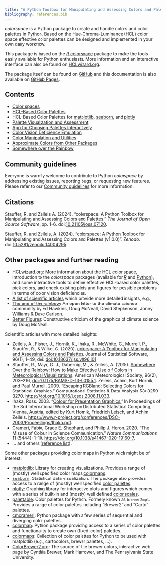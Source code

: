 ```yaml
---
title: "A Python Toolbox for Manipulating and Assessing Colors and Palettes"
bibliography: references.bib
---
```


*colorspace* is a Python package to create and handle colors and color
palettes in Python. Based on the Hue-Chroma-Luminance (HCL) color space
effective color palettes can be designed and implemented in your own daily
workflow.

This package is based on the
[_R_ colorspace](https://colorspace.R-Forge.R-project.org/) package
to make the tools easily available for Python enthusiasts. More information
and an interactive interface can also be found on
[HCLwizard.org](https://hclwizard.org).

The package itself can be found on
[GitHub](https://github.com/retostauffer/python-colorspace/) and this documentation
is also available on [GitHub Pages](https://retostauffer.github.io/python-colorspace/).


## Contents

* [Color spaces](articles/color_spaces.qmd)
* [HCL-Based Color Palettes](articles/hcl_palettes.qmd)
* HCL-Based Color Palettes for [matplotlib](articles/usewith_matplotlib.qmd),
    [seaborn](articles/usewith_seaborn.qmd), and [plotly](articles/usewith_plotly.qmd)
* [Palette Visualization and Assessment](articles/palette_visualization.qmd)
* [App for Choosing Palettes Interactively](articles/choose_palette.qmd)
* [Color Vision Deficiency Emulation](articles/cvd.qmd)
* [Color Manipulation and Utilities](articles/manipulation_utilities.qmd)
* [Approximate Colors from Other Packages](articles/approximations.qmd)
* [Somewhere over the Rainbow](articles/endrainbow.qmd)


## Community guidelines

Everyone is warmly welcome to contribute to Python _colorspace_
by addressing existing issues, reporting bugs, or requesting
new features. Please refer to our [Community guidelines](community.qmd)
for more information.


## Citations

Stauffer, R. and Zeileis A. (2024). "colorspace: A Python Toolbox for Manipulating
and Assessing Colors and Palettes." _The Journal of Open Source Software_, pp.
1-6. doi:[10.21105/joss.07120](https://doi.org/10.21105/joss.07120).

Stauffer, R. and Zeileis, A. (2024). "colorspace: A Python Toolbox for Manipulating and Assessing Colors and Palettes (v1.0.0)". _Zenodo_.
doi:[10.5281/zenodo.14004295](https://doi.org/10.5281/zenodo.14004295).


## Other packages and further reading

* [HCLwizard.org](https://hclwizard.org): More information about the HCL color
  space, introduction to the *colorspace* packages (available for
  [_R_](https://cran.r-project.org/package=colorspace) and
  [Python](https://pypi.org/project/colorspace/)), and some
  interactive tools to define effective HCL-based color palettes, pick colors,
  and check existing plots and figures for possible problems in terms of color
  vision deficiencies.
* [A list of scientific articles](/references.qmd)
  which provide more detailed insights, e.g.,
* [The end of the rainbow](https://www.climate-lab-book.ac.uk/2014/end-of-the-rainbow/):
  An open letter to the climate science community by 
  Ed Hawkins, Doug McNeall, David Stephenson, Jonny Williams & Dave Carlson.
* [Better Figures](https://betterfigures.org/): Constructive criticism of the
  graphics of climate science by Doug McNeall.

Scientific articles with more detailed insights:

* Zeileis, A., Fisher, J., Hornik, K., Ihaka, R., McWhite, C., Murrell, P.,
  Stauffer, R., & Wilke, C. (2020). [colorspace: A Toolbox for Manipulating and
  Assessing Colors and Palettes](https://doi.org/10.18637/jss.v096.i01).
  Journal of Statistical Software, 96(1), 1–49, doi:
  [doi:10.18637/jss.v096.i01](https://doi.org/10.18637/jss.v096.i01)
* Stauffer, R., Mayr, G. J., Dabernig, M., & Zeileis, A. (2015). [Somewhere
  Over the Rainbow: How to Make Effective Use o f Colors in Meteorological
  Visualizations](https://doi.org/10.1175/BAMS-D-13-00155.1).
  American Meteorological Society, 96(2), 203–216,
  [doi:10.1175/BAMS-D-13-00155.1](https://doi.org/10.1175/BAMS-D-13-00155.1).
  Zeileis, Achim, Kurt Hornik, and Paul Murrell. 2009.
  "Escaping RGBland: Selecting Colors for Statistical Graphics."
  Computational Statistics & Data Analysis 53: 3259--3270.
  <https://doi.org/10.1016/j.csda.2008.11.033>.
* Ihaka, Ross. 2003. "[Colour for Presentation Graphics.](https://www.r-project.org/conferences/DSC-2003/Proceedings/Ihaka.pdf)"
  In Proceedings of the 3rd International Workshop on Distributed Statistical Computing,
  Vienna, Austria, edited by Kurt Hornik, Friedrich Leisch, and Achim Zeileis.
  <https://www.r-project.org/conferences/DSC-2003/Proceedings/Ihaka.pdf>.
* Crameri, Fabio, Grace E. Shephard, and Philip J. Heron. 2020.
  "The Misuse of Colour in Science Communication." _Nature Communications_ 11 (5444): 1--10.
  <https://doi.org/10.1038/s41467-020-19160-7>.
* ... and others ([reference list](/references.qmd)).

Some other packages providing color maps in Python
wich might be of interest:

* [matplotlib](https://matplotlib.org/): Library for creating visualizations.
  Provides a range of (mostly) well specified color maps
  [colormaps](https://matplotlib.org/stable/users/explain/colors/colormaps.html).
* [seaborn](https://seaborn.pydata.org>):
  Statistical data visualization. The package also provides access to a
  range of (mostly) well specified
  [color palettes](https://seaborn.pydata.org/tutorial/color_palettes.html).
* [plotly](https://plotly.com/python): Graphing library for interactive plots
  and figures which comes with a series of built-in and (mostly) well defined
  [color scales](https://plotly.com/python/builtin-colorscales/).
* [palettable](https://jiffyclub.github.io/palettable): Color palettes for Python.
  Formely known as `brewer2mpl`. Provides a range of color palettes including
  "Brewer2" and "Carto" palettes.
* [cmcrameri](https://pypi.org/project/cmcrameri/): Python package with a few
  series of sequential and diverging color palettes.
* [colormap](https://pypi.org/project/colormap/): Python package providing
  access to a series of color palettes and functionality to create own (fixed-color)
  palettes.
* [colormaps](https://pypi.org/project/colormaps/): Collection of color palettes
  for Python to be used with matplotlib (e.g., cartocolors, brewer palettes, ...).
* [ColorBrewer2.org](https://colorbrewer2.org): The source of the brewer colors,
  interactive web page by Cynthia Brewer, Mark Harrower, and The Pennsylvania
  State University.



